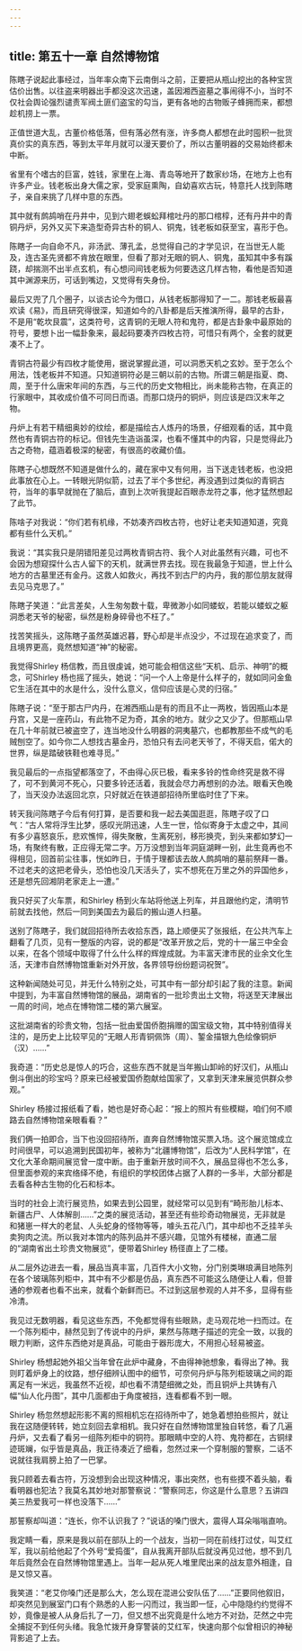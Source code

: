 ```yaml
---
---
---
```

title: 第五十一章 自然博物馆
---




陈瞎子说起此事经过，当年率众南下云南倒斗之前，正要把从瓶山挖出的各种宝货估价出售。以往盗来明器出手都没这次迅速，盖因湘西盗墓之事闹得不小，当时不仅社会舆论强烈谴责军阀土匪们盗宝的勾当，更有各地的古物贩子蜂拥而来，都想趁机捞上一票。

正值世道大乱，古董价格低落，但有落必然有涨，许多商人都想在此时囤积一批货真价实的真东西，等到太平年月就可以漫天要价了，所以古董明器的交易始终都未中断。

省里有个嗜古的巨富，姓钱，家里在上海、青岛等地开了数家纱场，在地方上也有许多产业。钱老板出身大儒之家，受家庭熏陶，自幼喜欢古玩，特意托人找到陈瞎子，亲自来挑了几样中意的东西。

其中就有鹧鸪哨在丹井中，见到六翅老蜈蚣拜棺吐丹的那口棺椁，还有丹井中的青铜丹炉，另外又买下来造型奇异古朴的铜人、铜鬼，钱老板如获至宝，喜形于色。

陈瞎子一向自命不凡，非汤武、薄孔孟，总觉得自己的才学见识，在当世无人能及，连古圣先贤都不肯放在眼里，但看了那对无眼的铜人、铜鬼，虽知其中多有蹊跷，却揣测不出半点玄机，有心想问间钱老板为何要选这几样古物，看他是否知道其中渊源来历，可话到嘴边，又觉得有失身份。

最后又兜了几个圈子，以谈古论今为借口，从钱老板那得知了一二。那钱老板最喜欢读《易》，而且研究得很深，知道如今的八卦都是后天推演所得，最早的古卦，不是用“乾坎艮震”，这类符号，这青铜的无眼人符和鬼符，都是古卦象中最原始的符号，要想卜出一幅卦象来，最起码要凑齐四枚古符，可惜只有两个，全套的就更凑不上了。

青铜古符最少有四枚才能使用，据说掌握此道，可以洞悉天机之玄妙。至于怎么个用法，饯老板并不知道。只知道铜符必是三朝以前的古物。所谓三朝是指夏、商、周，至于什么唐宋年间的东西，与三代的历史文物相比，尚未能称古物，在真正的行家眼中，其收成价值不可同日而语。而那口烧丹的铜炉，则应该是四汉末年之物。

丹炉上有若干精细奥妙的纹绘，都是描绘古人炼丹的场景，仔细观看的话，其中竟然也有青铜古符的标记。但钱先生造诣虽深，也看不懂其中的内容，只是觉得此乃古之奇物，蕴涵着极深的秘密，有很高的收藏价值。

陈瞎子心想既然不知道是做什么的，藏在家中又有何用，当下送走钱老板，也没把此事放在心上。一转眼光阴似箭，过去了半个多世纪，再没遇到过类似的青铜古符，当年的事早就抛在了脑后，直到上次听我提起百眼赤龙符之事，他才猛然想起了此节。

陈啥子对我说：“你们若有机缘，不妨凑齐四枚古符，也好让老夫知道知道，究竟都有些什么天机。”

我说：“其实我只是阴错阳差见过两枚青铜古符、我个人对此虽然有兴趣，可也不会因为想窥探什么古人留下的天机，就满世界去找。现在我最急于知道，世上什么地方的古墓里还有金丹。这救人如救火，再找不到古尸的内丹，我的那位朋友就得去见马克思了。”

陈瞎子笑道：“此言差矣，人生匆匆数十载，卑微渺小如同蝼蚁，若能以蝼蚁之躯洞悉老天爷的秘密，纵然是粉身碎骨也不枉了。”

找苦笑摇头，这陈瞎子虽然英雄迟暮，野心却是半点没少，不过现在追求变了，而且境界更高，竟然想知道“神”的秘密。

我觉得Shirley 杨信教，而且很虔诚，她可能会相信这些“天机、启示、神明”的概念，可Shirley 杨也摇了摇头，她说：“问一个人上帝是什么样子的，就如同问金鱼它生活在其中的水是什么，没什么意义，信仰应该是心灵的归宿。”

陈瞎子说：“至于那古尸内丹，在湘西瓶山是有的而且不止一两枚，皆因瓶山本是丹宫，又是一座药山，有此物不足为奇，其余的地方。就少之又少了。但那瓶山早在几十年前就已被盗空了，连当地没什么明器的洞夷墓穴，也都教那些不成气的毛贼刨空了。如今你二人想找古墓金丹，恐怕只有去问老天爷了，不得天启，偌大的世界，纵是踏破铁鞋也难寻觅。”

我见最后的一点指望都落空了，不由得心灰已极，看来多铃的性命终究是救不得了，可不到黄河不死心，只要多铃还活着，我就会尽力再想别的办法。眼看天色晚了，当天没办法返回北京，只好就近在铁道部招待所里临时住了下来。

转天我问陈瞎子今后有何打算，是否要和我一起去美国逛逛，陈瞎子叹了口气：“古人常将浮生比梦，感叹光阴迅速，人生一世，恰似寄身于太虚之中，其间有多少喜怒哀乐，悲欢憔悴，得失聚散，生离死别，移形换壳，到头来都如梦幻一场，有聚终有散，正应得无常二字。万万没想到当年洞庭湖畔一别，此生竟再也不得相见，回首前尘往事，恍如昨日，于情于理都该去故人鹧鸪哨的墓前祭拜一番。不过老夫的这把老骨头，恐怕也没几天活头了，实不想死在万里之外的异国他乡，还是想先回湘阴老家走上一遭。”

我只好买了火车票，和Shirley 杨到火车站将他送上列车，并且跟他约定，清明节前就去找他，然后一同到美国去为最后的搬山道人扫墓。

送别了陈瞎子，我们就回招待所去收拾东西，路上顺便买了张报纸，在公共汽车上翻看了几页，见有一整版的内容，说的都是“改革开放之后，党的十一届三中全会以来，在各个领域中取得了什么什么样的辉煌成就。为丰富天津市民的业余文化生活，天津市自然博物馆重新对外开放，各界领导纷纷题词祝贺”。

这种新闻随处可见，并无什么特别之处，可其中有一部分却引起了我的注意。新闻中提到，为丰富自然博物馆的展品，湖南省的一批珍贵出土文物，将送至天津展出一周的时间，地点在博物馆二楼的第六展室。

这批湖南省的珍贵文物，包括一批由爱国侨胞捐赠的国宝级文物，其中特别值得关注的，是历史上比较罕见的“无眼人形青铜佩饰（周）、錾金描银九色绘像铜炉（汉）……”

我奇道：“历史总是惊人的巧合，这些东西不就是当年搬山卸岭的好汉们，从瓶山倒斗倒出的珍宝吗？原来已经被爱国侨胞献给国家了，又拿到天津来展览供群众参观。”

Shirley 杨接过报纸看了看，她也是好奇心起：“报上的照片有些模糊，咱们何不顺路去自然博物馆亲眼看看？”

我们俩一拍即合，当下也没回招待所，直奔自然博物馆买票入场。这个展览馆成立时间很早，可以追溯到民国初年，被称为“北疆博物馆”，后改为“人民科学馆”，在文化大革命期间展览曾一度中断。由于重新开放时间不久，展品显得也不怎么多，但里面参观的来宾络绎不绝，有组织的学校团体占据了人群的一多半，大部分都是去看各种古生物的化石和标本。

当时的社会上流行展览热，如果去到公园里，就经常可以见到有“畸形胎儿标本、新疆古尸、人体解剖……”之类的展览活动，甚至还有些珍奇动物展览，无非就是和猪崽一样大的老鼠、人头蛇身的怪物等等，噱头五花八门，其中却也不乏挂羊头卖狗肉之流。所以我对本馆内的陈列品并不感兴趣，见馆外有楼梯，直通二层的“湖南省出土珍贵文物展览”，便带着Shirley 杨径直上了二楼。

从二层外边进去一看，展品当真丰富，几百件大小文物，分门别类琳琅满目地陈列在各个玻璃陈列柜中，其中有不少都是仿品，真东西不可能这么随便让人看，但普通的参观者也看不出来，就看个新鲜而已。不过到这层参观的人并不多，显得有些冷清。

我见过无数明器，看见这些东西，不免都觉得有些眼熟，走马观花地一扫而过。在一个陈列柜中，赫然见到了传说中的丹炉，果然与陈瞎子描述的完全一致，以我的眼力判断，这件东西绝对是真品，可能由于器形庞大，不用担心轻易被盗。

Shirley 杨想起她外祖父当年曾在此炉中藏身，不由得神驰想象，看得出了神。我则盯着炉身上的纹路，想仔细辨认图中的细节，可奈何丹炉与陈列柜玻璃之间的距离足有一米远，我虽然不近视，却也看不清楚细微之处，而且铜炉上共铸有八幅“仙人化丹图”，其中几面都由于角度被挡，连看都看不到一眼。

Shirley 杨忽然想起形影不离的照相机忘在招待所中了，她急着想拍些照片，就让我在这随便转转，她立刻回去拿相机。我只好在自然博物馆里独自转悠，看了几遍丹炉，又去看了看另一组陈列柜中的铜符。那眼睛中空的人符、鬼符都在，古铜绿迹斑斓，似乎皆是真品，我正待凑近了细看，忽然过来一个穿制服的警察，二话不说就往我肩膀上拍了一巴掌。

我只顾着去看古符，万没想到会出现这种情况，事出突然，也有些摸不着头脑，看看明器也犯法？我莫名其妙地对那警察说：“警察同志，你这是什么意思？五讲四美三热爱我可一样也没落下……”

那誓察却叫道：“连长，你不认识我了？”说话的嗓门很大，震得人耳朵嗡嗡直响。

我定睛一看，原来是我以前在部队上的一个战友，当初一同在前线打过仗，叫艾红军，我以前给他起了个外号“爱捣蛋”，自从我离开部队后就没再见过他，想不到几年后竟然会在自然博物馆里遇上。当年一起从死人堆里爬出来的战友意外相逢，自是又惊又喜。

我笑道：“老艾你嗓门还是那么大，怎么现在混进公安队伍了……”正要同他叙旧，却突然见到展室门口有个熟悉的人影一闪而过，我当即一怔，心中隐隐约约觉得不妙，竟像是被人从身后扎了一刀，但又想不出究竟是什么地方不对劲，茫然之中完全捕捉不到任何头绪。我急忙拨开身穿警装的艾红军，快速向那个似曾相识的神秘背影追了上去。